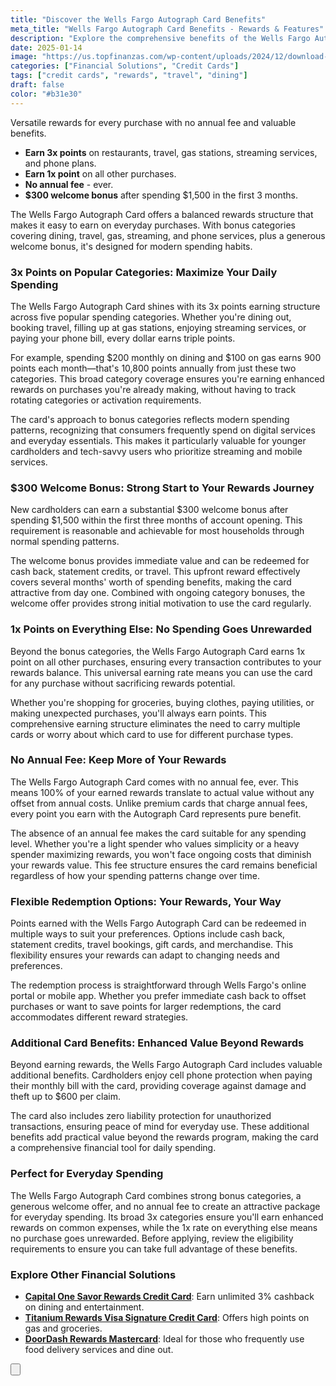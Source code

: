 ```yaml
---
title: "Discover the Wells Fargo Autograph Card Benefits"
meta_title: "Wells Fargo Autograph Card Benefits - Rewards & Features"
description: "Explore the comprehensive benefits of the Wells Fargo Autograph Card. Earn rewards, enjoy travel perks, and discover why it's perfect for everyday spending."
date: 2025-01-14
image: "https://us.topfinanzas.com/wp-content/uploads/2024/12/download-16-1024x536.webp"
categories: ["Financial Solutions", "Credit Cards"]
tags: ["credit cards", "rewards", "travel", "dining"]
draft: false
color: "#b31e30"
---
```


Versatile rewards for every purchase with no annual fee and valuable benefits.

- **Earn 3x points** on restaurants, travel, gas stations, streaming services, and phone plans.
- **Earn 1x point** on all other purchases.
- **No annual fee** - ever.
- **$300 welcome bonus** after spending $1,500 in the first 3 months.



The Wells Fargo Autograph Card offers a balanced rewards structure that makes it easy to earn on everyday purchases. With bonus categories covering dining, travel, gas, streaming, and phone services, plus a generous welcome bonus, it's designed for modern spending habits.

### 3x Points on Popular Categories: Maximize Your Daily Spending

The Wells Fargo Autograph Card shines with its 3x points earning structure across five popular spending categories. Whether you're dining out, booking travel, filling up at gas stations, enjoying streaming services, or paying your phone bill, every dollar earns triple points.

For example, spending $200 monthly on dining and $100 on gas earns 900 points each month—that's 10,800 points annually from just these two categories. This broad category coverage ensures you're earning enhanced rewards on purchases you're already making, without having to track rotating categories or activation requirements.

The card's approach to bonus categories reflects modern spending patterns, recognizing that consumers frequently spend on digital services and everyday essentials. This makes it particularly valuable for younger cardholders and tech-savvy users who prioritize streaming and mobile services.

### $300 Welcome Bonus: Strong Start to Your Rewards Journey

New cardholders can earn a substantial $300 welcome bonus after spending $1,500 within the first three months of account opening. This requirement is reasonable and achievable for most households through normal spending patterns.

The welcome bonus provides immediate value and can be redeemed for cash back, statement credits, or travel. This upfront reward effectively covers several months' worth of spending benefits, making the card attractive from day one. Combined with ongoing category bonuses, the welcome offer provides strong initial motivation to use the card regularly.

### 1x Points on Everything Else: No Spending Goes Unrewarded

Beyond the bonus categories, the Wells Fargo Autograph Card earns 1x point on all other purchases, ensuring every transaction contributes to your rewards balance. This universal earning rate means you can use the card for any purchase without sacrificing rewards potential.

Whether you're shopping for groceries, buying clothes, paying utilities, or making unexpected purchases, you'll always earn points. This comprehensive earning structure eliminates the need to carry multiple cards or worry about which card to use for different purchase types.

### No Annual Fee: Keep More of Your Rewards

The Wells Fargo Autograph Card comes with no annual fee, ever. This means 100% of your earned rewards translate to actual value without any offset from annual costs. Unlike premium cards that charge annual fees, every point you earn with the Autograph Card represents pure benefit.

The absence of an annual fee makes the card suitable for any spending level. Whether you're a light spender who values simplicity or a heavy spender maximizing rewards, you won't face ongoing costs that diminish your rewards value. This fee structure ensures the card remains beneficial regardless of how your spending patterns change over time.

### Flexible Redemption Options: Your Rewards, Your Way

Points earned with the Wells Fargo Autograph Card can be redeemed in multiple ways to suit your preferences. Options include cash back, statement credits, travel bookings, gift cards, and merchandise. This flexibility ensures your rewards can adapt to changing needs and preferences.

The redemption process is straightforward through Wells Fargo's online portal or mobile app. Whether you prefer immediate cash back to offset purchases or want to save points for larger redemptions, the card accommodates different reward strategies.

### Additional Card Benefits: Enhanced Value Beyond Rewards

Beyond earning rewards, the Wells Fargo Autograph Card includes valuable additional benefits. Cardholders enjoy cell phone protection when paying their monthly bill with the card, providing coverage against damage and theft up to $600 per claim.

The card also includes zero liability protection for unauthorized transactions, ensuring peace of mind for everyday use. These additional benefits add practical value beyond the rewards program, making the card a comprehensive financial tool for daily spending.

### Perfect for Everyday Spending

The Wells Fargo Autograph Card combines strong bonus categories, a generous welcome offer, and no annual fee to create an attractive package for everyday spending. Its broad 3x categories ensure you'll earn enhanced rewards on common expenses, while the 1x rate on everything else means no purchase goes unrewarded. Before applying, review the eligibility requirements to ensure you can take full advantage of these benefits.



<AdZone id="us_budgetbeepro_4" />

### Explore Other Financial Solutions

- [**Capital One Savor Rewards Credit Card**](/financial-solutions/capital-one-savor-rewards-credit-card-benefits): Earn unlimited 3% cashback on dining and entertainment.
- [**Titanium Rewards Visa Signature Credit Card**](/financial-solutions/titanium-rewards-visa-signature-credit-card-benefits): Offers high points on gas and groceries.
- [**DoorDash Rewards Mastercard**](/financial-solutions/doordash-rewards-mastercard-benefits): Ideal for those who frequently use food delivery services and dine out.

<Button
  label="See Requirements"
  link="/financial-solutions/wells-fargo-autograph-card-requirements"
/>
